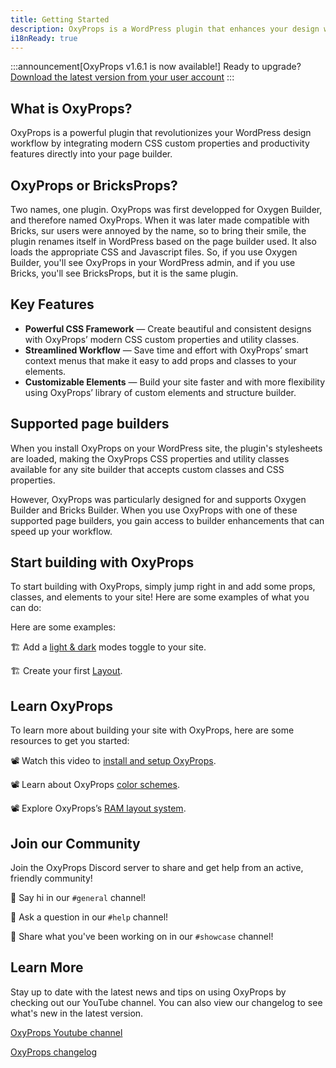```yaml
---
title: Getting Started
description: OxyProps is a WordPress plugin that enhances your design workflow by integrating modern CSS custom properties and productivity features into your page builder.
i18nReady: true
---
```



:::announcement[OxyProps v1.6.1 is now available!]
Ready to upgrade? [Download the latest version from your user account](https://oxyprops.com/my-account/)
:::

## What is OxyProps?

OxyProps is a powerful plugin that revolutionizes your WordPress design workflow by integrating modern CSS custom properties and productivity features directly into your page builder.

## OxyProps or BricksProps?

Two names, one plugin. OxyProps was first developped for Oxygen Builder, and therefore named OxyProps. When it was later made compatible with Bricks, sur users were annoyed by the name, so to bring their smile, the plugin renames itself in WordPress based on the page builder used. It also loads the appropriate CSS and Javascript files. So, if you use Oxygen Builder, you'll see OxyProps in your WordPress admin, and if you use Bricks, you'll see BricksProps, but it is the same plugin.

## Key Features

- **Powerful CSS Framework** — Create beautiful and consistent designs with OxyProps’ modern CSS custom properties and utility classes.
- **Streamlined Workflow** — Save time and effort with OxyProps’ smart context menus that make it easy to add props and classes to your elements.
- **Customizable Elements** — Build your site faster and with more flexibility using OxyProps’ library of custom elements and structure builder.

## Supported page builders

When you install OxyProps on your WordPress site, the plugin's stylesheets are loaded, making the OxyProps CSS properties and utility classes available for any site builder that accepts custom classes and CSS properties.

However, OxyProps was particularly designed for and supports Oxygen Builder and Bricks Builder. When you use OxyProps with one of these supported page builders, you gain access to builder enhancements that can speed up your workflow.

<BuilderTabs>
	<Fragment slot="bricks">
		<ContentImage
			coverImage="/images/brx-tracking-context-menu.webp"
			caption="The OxyProps tracking (aka letter spacing) context menu in Bricks editor."
			alt="Preview of the OxyProps tracking context menu in Bricks editor."
			aspectRatio="16:9"
		/>
	</Fragment>
	<Fragment slot="oxygen">
		<ContentImage
			coverImage="/images/oxy-leading-context-menu.webp"
			caption="The OxyProps leading (aka line height) context menu in Oxygen editor."
			alt="Preview of the OxyProps leading context menu in Oxygen editor."
			aspectRatio="16:9"
		/>
	</Fragment>
</BuilderTabs>

## Start building with OxyProps

To start building with OxyProps, simply jump right in and add some props, classes, and elements to your site! Here are some examples of what you can do:

Here are some examples:

🏗️ Add a [light & dark](/en/features/custom-elements/) modes toggle to your site.

🏗️ Create your first [Layout](/en/framework/layouts/).

## Learn OxyProps

To learn more about building your site with OxyProps, here are some resources to get you started:

📽 Watch this video to [install and setup OxyProps](https://youtu.be/WffqhZojpYY).

📽 Learn about OxyProps [color schemes](https://youtu.be/35HkgbYpNKg).

📽 Explore OxyProps’s [RAM layout system](https://youtu.be/YIQYtykjsLg).

## Join our Community

Join the OxyProps Discord server to share and get help from an active, friendly community!

💬 Say hi in our `#general` channel!

💬 Ask a question in our `#help` channel!

💬 Share what you've been working on in our `#showcase` channel!

## Learn More

Stay up to date with the latest news and tips on using OxyProps by checking out our YouTube channel. You can also view our changelog to see what's new in the latest version.

[OxyProps Youtube channel](https://www.youtube.com/channel/UCKxy30xZGZlCEF23R7Y5hYA/)

[OxyProps changelog](https://feedback.oxyprops.com/changelog)
